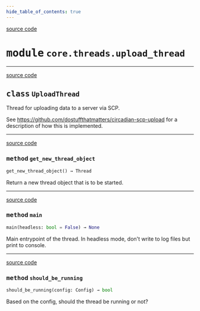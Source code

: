 ```yaml
---
hide_table_of_contents: true
---
```


<!-- markdownlint-disable -->

<a href="https://github.com/tum-esm/pyra/tree/main/packages/core/threads/upload_thread.py#L0" className="SourceCodeLinkBadge">source code</a>

# <kbd>module</kbd> `core.threads.upload_thread`






---

<a href="https://github.com/tum-esm/pyra/tree/main/packages/core/threads/upload_thread.py#L8" className="SourceCodeLinkBadge">source code</a>

## <kbd>class</kbd> `UploadThread`
Thread for uploading data to a server via SCP. 

See https://github.com/dostuffthatmatters/circadian-scp-upload for a description of how this is implemented. 




---

<a href="https://github.com/tum-esm/pyra/tree/main/packages/core/threads/upload_thread.py#L23" className="SourceCodeLinkBadge">source code</a>

### <kbd>method</kbd> `get_new_thread_object`

```python
get_new_thread_object() → Thread
```

Return a new thread object that is to be started. 

---

<a href="https://github.com/tum-esm/pyra/tree/main/packages/core/threads/upload_thread.py#L28" className="SourceCodeLinkBadge">source code</a>

### <kbd>method</kbd> `main`

```python
main(headless: bool = False) → None
```

Main entrypoint of the thread. In headless mode,  don't write to log files but print to console. 

---

<a href="https://github.com/tum-esm/pyra/tree/main/packages/core/threads/upload_thread.py#L13" className="SourceCodeLinkBadge">source code</a>

### <kbd>method</kbd> `should_be_running`

```python
should_be_running(config: Config) → bool
```

Based on the config, should the thread be running or not? 


